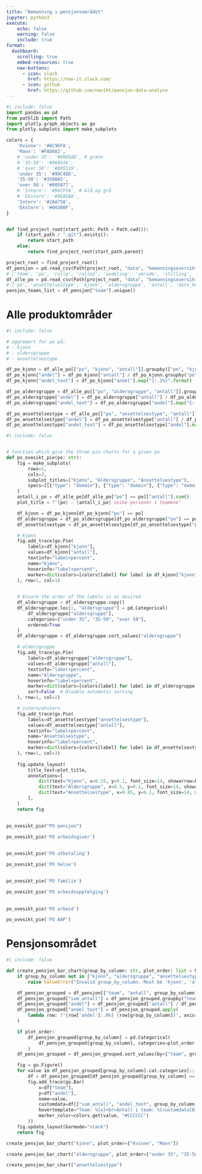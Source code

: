 ```yaml
---
title: "Bemanning i pensjonsområdet"
jupyter: python3
execute:
    echo: false
    warning: false
    include: true
format:
  dashboard:
    scrolling: true
    embed-resources: true
    nav-buttons:
      - icon: slack
        href: https://nav-it.slack.com/
      - icon: github
        href: https://github.com/navikt/pensjon-data-analyse
---
```


```python
#| include: false
import pandas as pd
from pathlib import Path
import plotly.graph_objects as go
from plotly.subplots import make_subplots

colors = {
    'Kvinne': '#AC96FA',
    'Mann': '#FAD682',
    # 'under 35': '#99DEAD', # grønn
    # '35-50': '#06893A',
    # 'over 50': '#005519',
    'under 35': '#99C4DD',
    '35-50': '#3380A5',
    'over 50': '#005077',
    # 'Intern': '#96CFFA', # blå og grå
    # 'Ekstern': '#9EAEBA',
    'Intern': '#2AA758',
    'Ekstern': '#003B0F',
}


def find_project_root(start_path: Path = Path.cwd()):
    if (start_path / ".git").exists():
        return start_path
    else:
        return find_project_root(start_path.parent)

project_root = find_project_root()
df_pensjon = pd.read_csv(Path(project_root, "data", "bemanningsoversikt_pensjon_teams.csv"), sep=";")
# ['team', 'po', 'rolle', 'rolle2', 'avdeling', 'omrade', 'stilling', 'ansettelsestype', 'kjonn', 'aldersgruppe', 'antall', 'dato_hentet']
df_alle_po = pd.read_csv(Path(project_root, "data", "bemanningsoversikt_alle_po.csv"), sep=";")
# ['po', 'ansettelsestype', 'kjonn', 'aldersgruppe', 'antall', 'dato_hentet']
pensjon_teams_list = df_pensjon["team"].unique()

```

# Alle produktområder

```python
#| include: false

# aggregert for po på:
# - kjonn
# - aldersgruppe
# - ansettelsestype

df_po_kjonn = df_alle_po[["po", "kjonn", "antall"]].groupby(["po", "kjonn"]).sum().reset_index()
df_po_kjonn["andel"] = df_po_kjonn["antall"] / df_po_kjonn.groupby("po")["antall"].transform("sum")
df_po_kjonn["andel_text"] = df_po_kjonn["andel"].map("{:.1%}".format)

df_po_aldersgruppe = df_alle_po[["po", "aldersgruppe", "antall"]].groupby(["po", "aldersgruppe"]).sum().reset_index()
df_po_aldersgruppe["andel"] = df_po_aldersgruppe["antall"] / df_po_aldersgruppe.groupby("po")["antall"].transform("sum")
df_po_aldersgruppe["andel_text"] = df_po_aldersgruppe["andel"].map("{:.1%}".format)

df_po_ansettelsestype = df_alle_po[["po", "ansettelsestype", "antall"]].groupby(["po", "ansettelsestype"]).sum().reset_index()
df_po_ansettelsestype["andel"] = df_po_ansettelsestype["antall"] / df_po_ansettelsestype.groupby("po")["antall"].transform("sum")
df_po_ansettelsestype["andel_text"] = df_po_ansettelsestype["andel"].map("{:.1%}".format)

```

```python
#| include: false


# function which give the three pie charts for a given po
def po_ovesikt_pie(po: str):
    fig = make_subplots(
        rows=1, 
        cols=3, 
        subplot_titles=("Kjønn", "Aldersgruppe", "Ansettelsestype"),
        specs=[[{"type": "domain"}, {"type": "domain"}, {"type": "domain"}]]
    )
    antall_i_po = df_alle_po[df_alle_po["po"] == po]["antall"].sum()
    plot_title = f"{po} - {antall_i_po} unike personer i teamene"

    df_kjonn = df_po_kjonn[df_po_kjonn["po"] == po]
    df_aldersgruppe = df_po_aldersgruppe[df_po_aldersgruppe["po"] == po]
    df_ansettelsestype = df_po_ansettelsestype[df_po_ansettelsestype["po"] == po]

    # kjønn
    fig.add_trace(go.Pie(
        labels=df_kjonn["kjonn"],
        values=df_kjonn["antall"],
        textinfo="label+percent",
        name="Kjønn",
        hoverinfo="label+percent",
        marker=dict(colors=[colors[label] for label in df_kjonn["kjonn"]])
    ), row=1, col=1)

    
    # Ensure the order of the labels is as desired
    df_aldersgruppe = df_aldersgruppe.copy()
    df_aldersgruppe.loc[:, "aldersgruppe"] = pd.Categorical(
        df_aldersgruppe["aldersgruppe"], 
        categories=["under 35", "35-50", "over 50"], 
        ordered=True
    )
    df_aldersgruppe = df_aldersgruppe.sort_values("aldersgruppe")

    # aldersgruppe
    fig.add_trace(go.Pie(
        labels=df_aldersgruppe["aldersgruppe"],
        values=df_aldersgruppe["antall"],
        textinfo="label+percent",
        name="Aldersgruppe",
        hoverinfo="label+percent",
        marker=dict(colors=[colors[label] for label in df_aldersgruppe["aldersgruppe"]]),
        sort=False  # Disable automatic sorting
    ), row=1, col=2)

    # intern/ekstern
    fig.add_trace(go.Pie(
        labels=df_ansettelsestype["ansettelsestype"],
        values=df_ansettelsestype["antall"],
        textinfo="label+percent",
        name="Ansettelsestype",
        hoverinfo="label+percent",
        marker=dict(colors=[colors[label] for label in df_ansettelsestype["ansettelsestype"]])
    ), row=1, col=3)
    
    fig.update_layout(
        title_text=plot_title,
        annotations=[
            dict(text="Kjønn", x=0.15, y=0.1, font_size=14, showarrow=False),
            dict(text="Aldersgruppe", x=0.5, y=0.1, font_size=14, showarrow=False),
            dict(text="Ansettelsestype", x=0.85, y=0.1, font_size=14, showarrow=False)
        ],
    )
    return fig

```

## {height=20%}
```python
po_ovesikt_pie("PO pensjon")
```

```python
po_ovesikt_pie('PO arbeidsgiver')
```
## {height=20%}
```python
po_ovesikt_pie('PO utbetaling')
```
```python
po_ovesikt_pie('PO helse')
```
## {height=20%}
```python
po_ovesikt_pie('PO familie')
```
```python
po_ovesikt_pie('PO arbeidsoppfølging')
```
## {height=20%}
```python
po_ovesikt_pie('PO arbeid')
```
```python
po_ovesikt_pie('PO AAP')
```


# Pensjonsområdet

```python
#| include: false

def create_pensjon_bar_chart(group_by_column: str, plot_order: list = None):
    if group_by_column not in ["kjonn", "aldersgruppe", "ansettelsestype"]:
        raise ValueError("Invalid group_by_column. Must be 'kjonn', 'aldersgruppe', or 'ansettelsestype'.")

    df_pensjon_grouped = df_pensjon[["team", "antall", group_by_column]].groupby(["team", group_by_column]).sum().reset_index()
    df_pensjon_grouped["sum_antall"] = df_pensjon_grouped.groupby("team")["antall"].transform("sum")
    df_pensjon_grouped["andel"] = df_pensjon_grouped["antall"] / df_pensjon_grouped["sum_antall"]
    df_pensjon_grouped["andel_text"] = df_pensjon_grouped.apply(
        lambda row: f"{row['andel']:.0%} {row[group_by_column]}", axis=1
    )

    if plot_order:
        df_pensjon_grouped[group_by_column] = pd.Categorical(
            df_pensjon_grouped[group_by_column], categories=plot_order, ordered=True
        )
    df_pensjon_grouped = df_pensjon_grouped.sort_values(by=["team", group_by_column])

    fig = go.Figure()
    for value in df_pensjon_grouped[group_by_column].cat.categories[::-1] if plot_order else df_pensjon_grouped[group_by_column].unique()[::-1]:
        df = df_pensjon_grouped[df_pensjon_grouped[group_by_column] == value]
        fig.add_trace(go.Bar(
            x=df["team"],
            y=df["andel"],
            name=value,
            customdata=df[["sum_antall", "andel_text", group_by_column]],
            hovertemplate="Team: %{x}<br>Antall i team: %{customdata[0]}<br>%{customdata[2]} andel: %{y}<br>%{customdata[1]}",
            marker_color=colors.get(value, "#CCCCCC")
        ))
    fig.update_layout(barmode="stack")
    return fig

```

```python
create_pensjon_bar_chart("kjonn", plot_order=["Kvinne", "Mann"])
```

```python
create_pensjon_bar_chart("aldersgruppe", plot_order=["under 35", "35-50", "over 50"])
```

```python
create_pensjon_bar_chart("ansettelsestype")
```